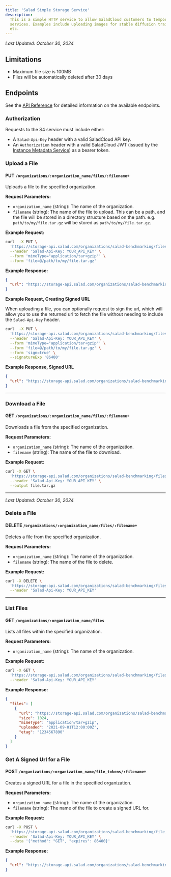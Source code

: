 ```yaml
---
title: 'Salad Simple Storage Service'
description:
  This is a simple HTTP service to allow SaladCloud customers to temporarily upload assets for use in other SaladCloud
  services. Examples include uploading images for stable diffusion training or inference, audio clips for transcription,
  etc.
---
```


_Last Updated: October 30, 2024_

## Limitations

- Maximum file size is 100MB
- Files will be automatically deleted after 30 days

## Endpoints

See the [API Reference](/reference/s4/) for detailed information on the available endpoints.

### Authorization

Requests to the S4 service must include either:

- A `Salad-Api-Key` header with a valid SaladCloud API key.
- An `Authorization` header with a valid SaladCloud JWT (issued by the
  [Instance Metadata Service](/products/sce/container-groups/imds)) as a bearer token.

### Upload a File

#### PUT `/organizations/:organization_name/files/:filename+`

Uploads a file to the specified organization.

**Request Parameters:**

- `organization_name` (string): The name of the organization.
- `filename` (string): The name of the file to upload. This can be a path, and the file will be stored in a directory
  structure based on the path. e.g. `path/to/my/file.tar.gz` will be stored as `path/to/my/file.tar.gz`.

**Example Request:**

```bash
curl  -X PUT \
  'https://storage-api.salad.com/organizations/salad-benchmarking/files/path/to/my/file.tar.gz' \
  --header 'Salad-Api-Key: YOUR_API_KEY' \
  --form 'mimeType="application/tar+gzip"' \
  --form 'file=@/path/to/my/file.tar.gz'
```

**Example Response:**

```json
{
  "url": "https://storage-api.salad.com/organizations/salad-benchmarking/files/path/to/my/file.tar.gz"
}
```

**Example Request, Creating Signed URL**

When uploading a file, you can optionally request to sign the url, which will allow you to use the returned url to fetch
the file without needing to include the `Salad-Api-Key` header.

```bash
curl  -X PUT \
  'https://storage-api.salad.com/organizations/salad-benchmarking/files/path/to/my/file.tar.gz' \
  --header 'Salad-Api-Key: YOUR_API_KEY' \
  --form 'mimeType="application/tar+gzip"' \
  --form 'file=@/path/to/my/file.tar.gz' \
  --form 'sign=true' \
  --signatureExp '86400'
```

**Example Response, Signed URL**

```json
{
  "url": "https://storage-api.salad.com/organizations/salad-benchmarking/files/path/to/my/file.tar.gz?token=8eb6de1b-b313-4169-8411-39860ebc73ab"
}
```

---

### Download a File

#### GET `/organizations/:organization_name/files/:filename+`

Downloads a file from the specified organization.

**Request Parameters:**

- `organization_name` (string): The name of the organization.
- `filename` (string): The name of the file to download.

**Example Request:**

```bash
curl -X GET \
  'https://storage-api.salad.com/organizations/salad-benchmarking/files/path/to/my/file.tar.gz' \
  --header 'Salad-Api-Key: YOUR_API_KEY' \
  --output file.tar.gz
```

---

_Last Updated: October 30, 2024_

### Delete a File

#### DELETE `/organizations/:organization_name/files/:filename+`

Deletes a file from the specified organization.

**Request Parameters:**

- `organization_name` (string): The name of the organization.
- `filename` (string): The name of the file to delete.

**Example Request:**

```bash
curl -X DELETE \
  'https://storage-api.salad.com/organizations/salad-benchmarking/files/path/to/my/file.tar.gz' \
  --header 'Salad-Api-Key: YOUR_API_KEY'
```

---

### List Files

#### GET `/organizations/:organization_name/files`

Lists all files within the specified organization.

**Request Parameters:**

- `organization_name` (string): The name of the organization.

**Example Request:**

```bash
curl -X GET \
  'https://storage-api.salad.com/organizations/salad-benchmarking/files' \
  --header 'Salad-Api-Key: YOUR_API_KEY'
```

**Example Response:**

```json
{
  "files": [
    {
      "url": "https://storage-api.salad.com/organizations/salad-benchmarking/files/path/to/my/file.tar.gz",
      "size": 1024,
      "mimeType": "application/tar+gzip",
      "uploaded": "2021-09-01T12:00:00Z",
      "etag": "1234567890"
    }
  ]
}
```

### Get A Signed Url for a File

#### POST `/organizations/:organization_name/file_tokens/:filename+`

Creates a signed URL for a file in the specified organization.

**Request Parameters:**

- `organization_name` (string): The name of the organization.
- `filename` (string): The name of the file to create a signed URL for.

**Example Request:**

```bash
curl -X POST \
  'https://storage-api.salad.com/organizations/salad-benchmarking/file_tokens/path/to/my/file.tar.gz' \
  --header 'Salad-Api-Key: YOUR_API_KEY' \
  --data '{"method": "GET", "expires": 86400}'
```

**Example Response:**

```json
{
  "url": "https://storage-api.salad.com/organizations/salad-benchmarking/files/path/to/my/file.tar.gz?token=974360ea-63f7-4db3-9692-72ca5dbae615"
}
```
